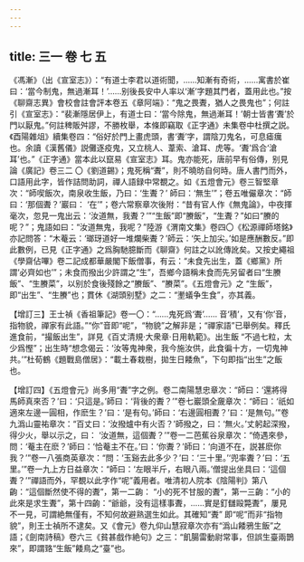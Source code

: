 ```yaml
---
---
---
```

title: 三一 卷 七 五
---




《馮漸》（出《宣室志》）：“有道士李君以道術聞，……知漸有奇術，……寓書於崔曰：‘當今制鬼，無過漸耳！’……别後長安中人率以‘漸’字題其門者，蓋用此也。”按《聊齋志異》會校會註會評本卷五《章阿端》：“鬼之畏聻，猶人之畏鬼也”；何註引《宣室志》：“裴漸隱居伊上，有道士曰：‘當今除鬼，無過漸耳！’朝士皆書‘聻’於門以厭鬼。”何註稗販舛謬，不勝枚舉，本條即竊取《正字通》未集卷中杜撰之説。《酉陽雜俎》續集卷四：“俗好於門上畫虎頭，書‘聻’字，謂陰刀鬼名，可息瘧癘也。余讀《漢舊儀》説儺逐疫鬼，又立桃人、葦索、滄耳、虎等。‘聻’爲合‘滄耳’也。”《正字通》當本此以竄易《宣室志》耳。鬼亦能死，唐前早有俗傳，别見論《廣記》卷三二 〇《劉道錫》；鬼死稱“聻”，則不曉昉自何時。唐人書門而外，口語用此字，皆作詰問助詞，禪人語録中常覩之。如《五燈會元》卷三智堅章次：“師喫飯次，南泉收生飯，乃曰：‘生聻？’ 師曰：‘無生’”；卷五唯儼章次：“師曰：‘那個聻？’巖曰： ‘在’”；卷六常察章次後附：“昔有官人作《無鬼論》，中夜揮毫次，忽見一鬼出云：‘汝道無，我聻？’”“生飯”即“賸飯”，“生聻？”如曰“賸的呢？”；鬼語如曰：“汝道無鬼，我呢？”陸游《渭南文集》卷四〇《松源禪師塔銘》亦記問答：“木菴云：‘瑯玡道好一堆爛柴聻？’師云：‘矢上加尖。’如是應酬數反。”即此數例，已見《正字通》之爲胸馳臆斷而《聊齋》何註之以訛傳訛矣。又按史繩祖《學齋佔嗶》卷二記成都華嚴閣下飯僧事，有云：“未食先出生，蓋《鄉黨》所謂‘必齊如也’”；未食而撥出少許謂之“生”，吾鄉今語稱未食而先另留者曰“生賸飯”、“生賸菜”，以别於食後殘餘之“賸飯”、“賸菜”。《五燈會元》之 “生飯”，即“出生”、“生賸”也；貫休《湖頭别墅》之二：“壍蟻争生食”，亦其義。

【增訂三】王士禎《香祖筆記》卷一〇：“……鬼死爲‘聻’…… 音‘積’，又有‘你’音，指物貌，禪家有此語。”“你”音即“呢”，“物貌”之解非是；“禪家語”已舉例矣。釋氏進食前，“撮飯出生”，詳見《百丈清規·大衆章·日用軌範》。出生飯 “不過七粒，太少爲慳”；出生時“想念偈云：‘汝等鬼神衆，我今施汝供，此食徧十方，一切鬼神共。’”杜荀鶴《題戰島僧居》：“載土春栽樹，拋生日餧魚”，下句即指“出生”之飯也。

【增訂四】《五燈會元》尚多用“聻”字之例。卷二南陽慧忠章次：“師曰：‘還將得馬師真來否？’曰：‘只這是。’師曰：‘背後的聻？’”卷七巖頭全奯章次：“師曰：‘祇如適來左邊一圓相，作麽生？’曰：‘是有句。’師曰：‘右邊圓相聻？’曰：‘是無句。’”卷九潙山靈祐章次：“百丈曰：‘汝撥爐中有火否？’師撥之，曰：‘無火。’丈躬起深撥，得少火，舉以示之，曰： ‘汝道無，這個聻？’”卷一二芭蕉谷泉章次：“倚遇來參，問：‘菴主在麽？’師曰：‘恰菴主不在。’曰：‘你聻？’師曰：‘向道不在，説甚麽你我？’”卷一八張商英章次：“問：‘玉谿去此多少？’曰：‘三十里。’‘兜率聻？’曰：‘五里。’”卷一九上方日益章次：“師曰：‘左眼半斤，右眼八兩。’僧提出坐具曰：‘這個聻？’”禪語而外，罕覩以此字作“呢”義用者。唯清初人院本《陰陽判》第八齣：“這個斷然使不得的聻”，第一二齣： “小的死不甘服的聻”，第一三齣：“小的此來是求生聻”，第十四齣：“爺爺，没有這樣事聻，……實是釘讎毆斃聻”，屢見不一見，可謂絶無僅有，不知何故避熟選生如此。其確知“聻” 即“呢”而非“指物貌”，則王士禎所不逮矣。又《會元》卷九仰山慧寂章次亦有“潙山餧鴉生飯”之語；《劍南詩稿》卷六三《貧甚戲作絶句》之三：“飢腸雷動尉常事，但誤生臺兩鵲來”，即謂臵“生飯”餧鳥之“臺”也。